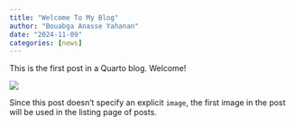 ```yaml
---
title: "Welcome To My Blog"
author: "Bouabga Anasse Yahanan"
date: "2024-11-09"
categories: [news]
---
```


This is the first post in a Quarto blog. Welcome!

![](thumbnail.jpg)

Since this post doesn't specify an explicit `image`, the first image in the post will be used in the listing page of posts.
